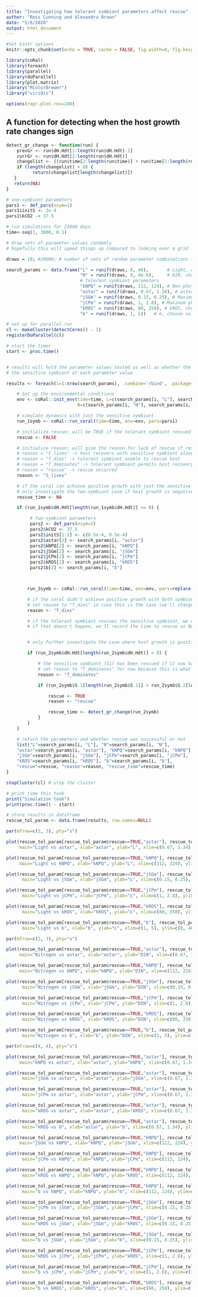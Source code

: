 ```yaml
---
title: "Investigating how tolerant symbiont parameters affect rescue"
author: "Ross Cunning and Alexandra Brown"
date: "5/6/2020"
output: html_document
---
```


```r
#Set kintr options
knitr::opts_chunk$set(echo = TRUE, cache = FALSE, fig.width=8, fig.height=8)

library(coRal)
library(foreach)
library(parallel)
library(doParallel)
library(plot.matrix)
library("RColorBrewer")
library("viridis")

options(repr.plot.res=240)
```
## A function for detecting when the host growth rate changes sign

```r
detect_gr_change <- function(run) {
    prevGr <- run$dH.Hdt[1:length(run$dH.Hdt)-1]
    currGr <- run$dH.Hdt[2:length(run$dH.Hdt)]
    changelist <- ((run$time[2:length(run$time)] + run$time[1:length(run$time)-1])/2)[prevGr*currGr<= 0]
    if (length(changelist) > 0) {
          return(changelist[length(changelist)])
   }
   return(NA)
}
```

```r
# one-symbiont parameters
pars1 <- def_pars(nsym=1)
pars1$initS <- 1e-4
pars1$kCO2 -> 37.5

# run simulations for 23000 days
time<-seq(1, 3000, 0.1)

# draw sets of parameter values randomly
# hopefully this will speed things up compared to looking over a grid

draws = 10; #20000; # number of sets of random parameter combinations to look over

search_params <- data.frame("L" = runif(draws, 0, 40),       # Light, choose values between 0 and 40
                            "N" = runif(draws, 0, 4e-6),     # DIN, choose values between 0 and 4e-6
                            # Tolerant symbiont parameters
                            "kNPQ" = runif(draws, 112, 124), # Non-photochemical quenching, choose values between 112 and 124
                            "astar" = runif(draws, 0.67, 1.34), # astar, choose values between 0.7 and 1.34     
                            "jSGm" = runif(draws, 0.15, 0.25), # Maximum growth rate, choose values between 0.15 and 0.25
                            "jCPm" = runif(draws, 1, 2.8), # Maximum photosynthetic rate, choose values between 1 and 2.8
                            "kROS" = runif(draws, 80, 250), # kROS, choose values between 80 and 250
                            "b" = runif(draws, 1, 5))   # b, choose values between 1 and 5

# set up for parallel run
cl <- makeCluster(detectCores() - 1)
registerDoParallel(cl)

# start the timer
start <- proc.time()


# results will hold the parameter values tested as well as whether the tolerant symbiont "rescued"
# the sensitive symbiont at each parameter value

results <- foreach(i=1:nrow(search_params), .combine='rbind', .packages='dplyr') %dopar% {

    # Set up the environmental conditions
    env <- coRal::init_env(time=time, L=c(search_params[i, "L"], search_params[i, "L"], 0),
                           N=c(search_params[i, "N"], search_params[i, "N"], 0), X=c(1.25e-7, 1.25e-7, 0))

    # simulate dynamics with just the sensitive symbiont
    run_1symb <- coRal::run_coral(time=time, env=env, pars=pars1)

    # initialize rescue; will be TRUE if the tolerant symbiont rescued the sensitive
    rescue <- FALSE

    # initialize reason; will give the reason for lack of rescue if rescue does not occur
    # reason = "S_lives" -> host recovers with sensitive symbiont alone; does not need to be rescued by tolerant
    # reason = "T_dies" -> tolerant symbiont unable to rescue host
    # reason = "T_dominates" -> tolerant symbiont permits host recovery while sensitive does not, but tolerant dominates post-recovery
    # reason = "rescue" -> rescue occurred
    reason <- "S_lives"

    # if the coral can achieve positive growth with just the sensitive symbiont, the sensitive symbiont doesn't need to be rescued
    # only investigate the two-symbiont case if host growth is negative or 0 at the end of the simulation
    rescue_time <- NA

    if (run_1symb$dH.Hdt[length(run_1symb$dH.Hdt)] <= 0) {

         # two-symbiont parameters
         pars2 <- def_pars(nsym=2)
         pars2$kCO2 <- 37.5
         pars2$initS[1:2] <- c(0.5e-4, 0.5e-4)
         pars2$astar[2] <- search_params[i, "astar"]
         pars2$kNPQ[2] <- search_params[i, "kNPQ"]
         pars2$jSGm[2] <- search_params[i, "jSGm"]
         pars2$jCPm[2] <- search_params[i, "jCPm"]
         pars2$kROS[2] <- search_params[i, "kROS"]
         pars2$b[2] <- search_params[i, "b"]



        run_2symb <- coRal::run_coral(time=time, env=env, pars=replace(pars2, "kCO2", search_params[i, "kCO2"]))

        # if the coral didn't achieve positive growth with both symbionts, then rescue definitely didn't happen
        # set reason to "T_dies" in case this is the case (we'll change it later if it isn't)
        reason <- "T_dies"

        # if the tolerant symbiont rescues the sensitive symbiont, we want to record how long that takes to happen
        # if that doesn't happen, we'll record the time to rescue as NA


        # only further investigate the case where host growth is positive at the end of the simulation

        if (run_2symb$dH.Hdt[length(run_2symb$dH.Hdt)] > 0) {

            # the sensitive symbiont (S1) has been rescued if it now has higher biomass than the tolerant symbiont (S2)
            # set reason to "T_dominates" for now because this is what must have happened if rescue did not occur
            reason <- "T_dominates"

            if (run_2symb$S.1[length(run_2symb$S.1)] > run_2symb$S.2[length(run_2symb$S.2)]) {

                rescue <- TRUE
                reason <- "rescue"

                rescue_time <- detect_gr_change(run_2symb)
            }
        }
    }

    # return the parameters and whether rescue was successful or not
    list("L"=search_params[i, "L"], "N"=search_params[i, "N"],
    "astar"=search_params[i, "astar"], "kNPQ"=search_params[i, "kNPQ"],
    "jSGm"=search_params[i, "jSGm"], "jCPm"=search_params[i, "jCPm"],
    "kROS"=search_params[i, "kROS"], "b"=search_params[i, "b"],
    "rescue"=rescue, "reason"=reason, "rescue_time"=rescue_time)
}

stopCluster(cl) # stop the cluster

# print time this took
print("Simulation took")
print(proc.time() - start)

# store results in dataframe
rescue_tol_param <- data.frame(results, row.names=NULL)

```

```r
par(mfrow=c(2, 3), pty="s")

plot(rescue_tol_param[rescue_tol_param$rescue==TRUE,"astar"], rescue_tol_param[rescue_tol_param$rescue==TRUE,"L"], pch=19, col=rgb(0, 0, 1, alpha=0.1),
     main="Light vs astar", xlab="astar", ylab="L", xlim=c(0.67, 1.34), ylim=c(0, 40))

plot(rescue_tol_param[rescue_tol_param$rescue==TRUE,"kNPQ"], rescue_tol_param[rescue_tol_param$rescue==TRUE,"L"], pch=19, col=rgb(0, 0, 1, alpha=0.1),
     main="Light vs kNPQ", xlab="kNPQ", ylab="L", xlim=c(112, 224), ylim=c(0, 40))

plot(rescue_tol_param[rescue_tol_param$rescue==TRUE,"jSGm"], rescue_tol_param[rescue_tol_param$rescue==TRUE,"L"], pch=19, col=rgb(0, 0, 1, alpha=0.1),
      main="Light vs jSGm", xlab="jSGm", ylab="L", xlim=c(0.15, 0.25), ylim=c(0, 40))

plot(rescue_tol_param[rescue_tol_param$rescue==TRUE,"jCPm"], rescue_tol_param[rescue_tol_param$rescue==TRUE,"L"], pch=19, col=rgb(0, 0, 1, alpha=0.1),
      main="Light vs jCPm", xlab="jCPm", ylab="L", xlim=c(1, 2.8), ylim=c(0, 40))

plot(rescue_tol_param[rescue_tol_param$rescue==TRUE,"kROS"], rescue_tol_param[rescue_tol_param$rescue==TRUE,"L"], pch=19, col=rgb(0, 0, 1, alpha=0.1),
      main="Light vs kROS", xlab="kROS", ylab="L", xlim=c(80, 250), ylim=c(0, 40))

plot(rescue_tol_param[rescue_tol_param$rescue==TRUE,"b"], rescue_tol_param[rescue_tol_param$rescue==TRUE,"L"], pch=19, col=rgb(0, 0, 1, alpha=0.1),
      main="Light vs b", xlab="b", ylab="L", xlim=c(1, 5), ylim=c(0, 40))

```

```r
par(mfrow=c(2, 3), pty="s")

plot(rescue_tol_param[rescue_tol_param$rescue==TRUE,"astar"], rescue_tol_param[rescue_tol_param$rescue==TRUE,"DIN"], pch=19, col=rgb(0, 0, 1, alpha=0.1),
     main="Nitrogen vs astar", xlab="astar", ylab="DIN", xlim=c(0.67, 1.34), ylim=c(0, 4e-6))

plot(rescue_tol_param[rescue_tol_param$rescue==TRUE,"kNPQ"], rescue_tol_param[rescue_tol_param$rescue==TRUE,"DIN"], pch=19, col=rgb(0, 0, 1, alpha=0.1),
     main="Nitrogen vs kNPQ", xlab="kNPQ", ylab="DIN", xlim=c(112, 224), ylim=c(0, 4e-6))

plot(rescue_tol_param[rescue_tol_param$rescue==TRUE,"jSGm"], rescue_tol_param[rescue_tol_param$rescue==TRUE,"DIN"], pch=19, col=rgb(0, 0, 1, alpha=0.1),
      main="Nitrogen vs jSGm", xlab="jSGm", ylab="DIN", xlim=c(0.15, 0.25), ylim=c(0, 4e-6))

plot(rescue_tol_param[rescue_tol_param$rescue==TRUE,"jCPm"], rescue_tol_param[rescue_tol_param$rescue==TRUE,"DIN"], pch=19, col=rgb(0, 0, 1, alpha=0.1),
      main="Nitrogen vs jCPm", xlab="jCPm", ylab="DIN", xlim=c(1, 2.8), ylim=c(0, 4e-6))

plot(rescue_tol_param[rescue_tol_param$rescue==TRUE,"kROS"], rescue_tol_param[rescue_tol_param$rescue==TRUE,"DIN"], pch=19, col=rgb(0, 0, 1, alpha=0.1),
      main="Nitrogen vs kROS", xlab="kROS", ylab="DIN", xlim=c(80, 250), ylim=c(0, 4e-6))

plot(rescue_tol_param[rescue_tol_param$rescue==TRUE,"b"], rescue_tol_param[rescue_tol_param$rescue==TRUE,"DIN"], pch=19, col=rgb(0, 0, 1, alpha=0.1),
      main="Nitrogen vs b", xlab="b", ylab="DIN", xlim=c(1, 5), ylim=c(0, 4e-6))

```

```r
par(mfrow=c(4, 4), pty="s")

plot(rescue_tol_param[rescue_tol_param$rescue==TRUE,"astar"], rescue_tol_param[rescue_tol_param$rescue==TRUE,"kNPQ"], pch=19, col=rgb(0, 0, 1, alpha=0.1),
     main="kNPQ vs astar", xlab="astar", ylab="kNPQ", xlim=c(0.67, 1.34), ylim=c(112, 224))

plot(rescue_tol_param[rescue_tol_param$rescue==TRUE,"astar"], rescue_tol_param[rescue_tol_param$rescue==TRUE,"jSGm"], pch=19, col=rgb(0, 0, 1, alpha=0.1),
      main="jSGm vs astar", xlab="astar", ylab="jSGm", xlim=c(0.67, 1.34), ylim=c(0.15, 0.25))

plot(rescue_tol_param[rescue_tol_param$rescue==TRUE,"astar"], rescue_tol_param[rescue_tol_param$rescue==TRUE,"jCPm"], pch=19, col=rgb(0, 0, 1, alpha=0.1),
      main="jCPm vs astar", xlab="astar", ylab="jCPm", xlim=c(0.67, 1.34), ylim=c(1, 2.8))

plot(rescue_tol_param[rescue_tol_param$rescue==TRUE,"astar"], rescue_tol_param[rescue_tol_param$rescue==TRUE,"kROS"], pch=19, col=rgb(0, 0, 1, alpha=0.1),
      main="kROS vs astar", xlab="astar", ylab="kROS", xlim=c(0.67, 1.34), ylim=c(80, 250))

plot(rescue_tol_param[rescue_tol_param$rescue==TRUE,"astar"], rescue_tol_param[rescue_tol_param$rescue==TRUE,"b"], pch=19, col=rgb(0, 0, 1, alpha=0.1),
      main="kROS vs b", xlab="astar", ylab="b", xlim=c(0.67, 1.34), ylim=c(1, 5))

plot(rescue_tol_param[rescue_tol_param$rescue==TRUE,"kNPQ"], rescue_tol_param[rescue_tol_param$rescue==TRUE,"jSGm"], pch=19, col=rgb(0, 0, 1, alpha=0.1),
     main="jSGm vs kNPQ", xlab="kNPQ", ylab="jSGm", xlim=c(112, 224), ylim=c(0.15, 0.25))

plot(rescue_tol_param[rescue_tol_param$rescue==TRUE,"kNPQ"], rescue_tol_param[rescue_tol_param$rescue==TRUE,"jCPm"], pch=19, col=rgb(0, 0, 1, alpha=0.1),
      main="jCPm vs kNPQ", xlab="kNPQ", ylab="jCPm", xlim=c(112, 224), ylim=c(1, 2.8))

plot(rescue_tol_param[rescue_tol_param$rescue==TRUE,"kNPQ"], rescue_tol_param[rescue_tol_param$rescue==TRUE,"kROS"], pch=19, col=rgb(0, 0, 1, alpha=0.1),
      main="kROS vs kNPQ", xlab="kNPQ", ylab="kROS", xlim=c(112, 224), ylim=c(80, 250))

plot(rescue_tol_param[rescue_tol_param$rescue==TRUE,"kNPQ"], rescue_tol_param[rescue_tol_param$rescue==TRUE,"b"], pch=19, col=rgb(0, 0, 1, alpha=0.1),
      main="b vs kNPQ", xlab="kNPQ", ylab="b", xlim=c(112, 224), ylim=c(1, 5))

plot(rescue_tol_param[rescue_tol_param$rescue==TRUE,"jSGm"], rescue_tol_param[rescue_tol_param$rescue==TRUE,"jCPm"], pch=19, col=rgb(0, 0, 1, alpha=0.1),
      main="jCPm vs jSGm", xlab="jSGm", ylab="jCPm", xlim=c(0.15, 0.25), ylim=c(1, 2.8))

plot(rescue_tol_param[rescue_tol_param$rescue==TRUE,"jSGm"], rescue_tol_param[rescue_tol_param$rescue==TRUE,"kROS"], pch=19, col=rgb(0, 0, 1, alpha=0.1),
      main="kROS vs jSGm", xlab="jSGm", ylab="kROS", xlim=c(0.15, 0.25), ylim=c(80, 250))

plot(rescue_tol_param[rescue_tol_param$rescue==TRUE,"jSGm"], rescue_tol_param[rescue_tol_param$rescue==TRUE,"b"], pch=19, col=rgb(0, 0, 1, alpha=0.1),
      main="b vs jSGm", xlab="jSGm", ylab="b", xlim=c(0.15, 0.25), ylim=c(1, 5))

plot(rescue_tol_param[rescue_tol_param$rescue==TRUE,"jCPm"], rescue_tol_param[rescue_tol_param$rescue==TRUE,"kROS"], pch=19, col=rgb(0, 0, 1, alpha=0.1),
      main="kROS vs jCPm", xlab="jCPm", ylab="kROS", xlim=c(1, 2.8), ylim=c(80, 250))

plot(rescue_tol_param[rescue_tol_param$rescue==TRUE,"jCPm"], rescue_tol_param[rescue_tol_param$rescue==TRUE,"b"], pch=19, col=rgb(0, 0, 1, alpha=0.1),
      main="b vs jCPm", xlab="jCPm", ylab="b", xlim=c(1, 2.8), ylim=c(1, 5))

plot(rescue_tol_param[rescue_tol_param$rescue==TRUE,"kROS"], rescue_tol_param[rescue_tol_param$rescue==TRUE,"b"], pch=19, col=rgb(0, 0, 1, alpha=0.1),
      main="b vs kROS", xlab="kROS", ylab="b", xlim=c(80, 250), ylim=c(1, 5))

```
